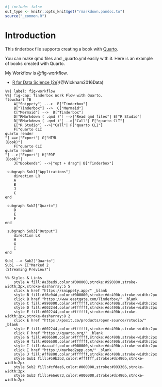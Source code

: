 ```r
#| include: false
out_type <- knitr::opts_knit$get("rmarkdown.pandoc.to")
source("_common.R")
```
# Introduction { .unnumbered }

This tinderbox file supports creating a book with [Quarto](https://quarto.org/).

You can make qmd files and _quarto.yml easily with it. 
Here is an example of books created with Quarto.

My Workflow is @fig-workflow.

* [R for Data Science (2e)](https://r4ds.hadley.nz/)(@Wickham2016Data)

```mermaid
%%| label: fig-workflow
%%| fig-cap: Tinderbox Work Flow with Quarto.
flowchart TB
    A["Snippety"] -.->  B["Tinderbox"]
    B["Tinderbox"] -->  C["Mermaid"]
    C["Mermaid"] -->  B["Tinderbox"]
    D["RMarkdown ( .qmd )"] -->|"Read qmd files"| E["R Studio"]
    D["RMarkdown ( .qmd )"] -->|"Call"| F["quarto CLI"]
    E["R Studio"] -->|"Call"| F["quarto CLI"]
    F["quarto CLI
quarto render
"] ==>|"Export"| G["HTML
(Book)"]
    F["quarto CLI
quarto render
"] -->|"Export"| H["PDF
(Book)"]
    J["Bookends"] -->|"opt + drag"| B["Tinderbox"]

 subgraph Sub1["Applications"]
    direction LR
    A
    B
    J
    C
end 

 subgraph Sub2["Quarto"]
    D
    E
    F
end 

 subgraph Sub3["Output"]
    direction LR
    H
    G
    I
end 

Sub1 --> Sub2["Quarto"]
Sub1 --> I["Marked 2
(Streaming Preview)"]

%% Styles & Links
    style A fill:#a3bed9,color:#000000,stroke:#990000,stroke-width:2px,stroke-dasharray:5 5 
    click A href "https://snippety.app/" _blank
    style B fill:#f6e04d,color:#000000,stroke:#dc490b,stroke-width:2px
    click B href "https://www.eastgate.com/Tinderbox/" _blank
    style C fill:#990000,color:#ffffff,stroke:#dc490b,stroke-width:2px
    style D fill:#002244,color:#ffffff,stroke:#dc490b,stroke-width:2px
    style E fill:#002244,color:#ffffff,stroke:#dc490b,stroke-width:2px,stroke-dasharray:8 2 
    click E href "https://posit.co/products/open-source/rstudio/" _blank
    style F fill:#002244,color:#ffffff,stroke:#dc490b,stroke-width:2px
    click F href "https://quarto.org/" _blank
    style G fill:#006600,color:#ffffff,stroke:#dc490b,stroke-width:2px
    style H fill:#006600,color:#ffffff,stroke:#dc490b,stroke-width:2px
    style I fill:#aaaaff,color:#000000,stroke:#dc490b,stroke-width:2px
    click I href "https://marked2app.com/" _blank
    style J fill:#ff8800,color:#ffffff,stroke:#dc490b,stroke-width:2px
    style Sub1 fill:#59b3b3,color:#ffffff,stroke:#dc490b,stroke-width:2px
    style Sub2 fill:#cfdae6,color:#000000,stroke:#003366,stroke-width:2px
    style Sub3 fill:#e6e673,color:#000000,stroke:#dc490b,stroke-width:2px

```




